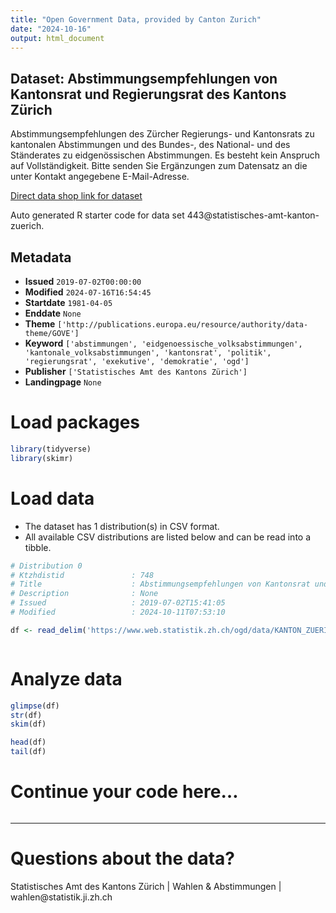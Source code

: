 ```yaml
---
title: "Open Government Data, provided by Canton Zurich"
date: "2024-10-16"
output: html_document
---
```


## Dataset: Abstimmungsempfehlungen von Kantonsrat und Regierungsrat des Kantons Zürich

Abstimmungsempfehlungen des Zürcher Regierungs- und Kantonsrats zu kantonalen Abstimmungen und des Bundes-, des National- und des Ständerates zu eidgenössischen Abstimmungen. Es besteht kein Anspruch auf Vollständigkeit. Bitte senden Sie Ergänzungen zum Datensatz an die unter Kontakt angegebene E-Mail-Adresse.

[Direct data shop link for dataset](https://www.zh.ch/de/politik-staat/statistik-daten/datenkatalog.html#/datasets/443@statistisches-amt-kanton-zuerich)

Auto generated R starter code for data set 443@statistisches-amt-kanton-zuerich.

## Metadata

- **Issued** `2019-07-02T00:00:00`
- **Modified** `2024-07-16T16:54:45`
- **Startdate** `1981-04-05`
- **Enddate** `None`
- **Theme** `['http://publications.europa.eu/resource/authority/data-theme/GOVE']`
- **Keyword** `['abstimmungen', 'eidgenoessische_volksabstimmungen', 'kantonale_volksabstimmungen', 'kantonsrat', 'politik', 'regierungsrat', 'exekutive', 'demokratie', 'ogd']`
- **Publisher** `['Statistisches Amt des Kantons Zürich']`
- **Landingpage** `None`


# Load packages

```r

library(tidyverse)
library(skimr)

```

# Load data

-   The dataset has 1 distribution(s) in CSV format.
-   All available CSV distributions are listed below and can be read into a tibble.

```r

# Distribution 0
# Ktzhdistid               : 748
# Title                    : Abstimmungsempfehlungen von Kantonsrat und Regierungsrat des Kantons Zürich
# Description              : None
# Issued                   : 2019-07-02T15:41:05
# Modified                 : 2024-10-11T07:53:10

df <- read_delim('https://www.web.statistik.zh.ch/ogd/data/KANTON_ZUERICH_abstimmungsempfehlungen.csv')



```

# Analyze data

```r

glimpse(df)
str(df)
skim(df)

head(df)
tail(df)

```

# Continue your code here...

```r

```

------------------------------------------------------------------------

# Questions about the data?

Statistisches Amt des Kantons Zürich | Wahlen & Abstimmungen | wahlen@statistik.ji.zh.ch
